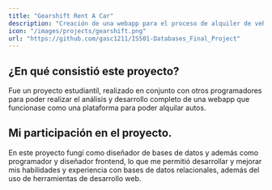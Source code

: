 ```yaml
---
title: "Gearshift Rent A Car"
description: "Creación de una webapp para el proceso de alquiler de vehículos online."
icon: "/images/projects/gearshift.png"
url: "https://github.com/gasc1211/IS501-Databases_Final_Project"
---
```




## ¿En qué consistió este proyecto?
Fue un proyecto estudiantil, realizado en conjunto con otros programadores para poder realizar el análisis y desarrollo completo de una webapp que funcionase como una plataforma para poder alquilar autos.

## Mi participación en el proyecto.
En este proyecto fungí como diseñador de bases de datos y además como programador y diseñador frontend, lo que me permitió desarrollar y mejorar mis habilidades y experiencia con bases de datos relacionales, además del uso de herramientas de desarrollo web.
